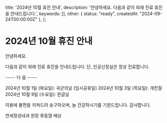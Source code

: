   title: '2024년 10월 휴진 안내',
  description: '안녕하세요. 다음과 같이 외래 진료 휴진을 안내드립니다.',
  keywords: [],
  other: { status: "ready", createdAt: "2024-09-24T00:00:00Z" },
};

# 2024년 10월 휴진 안내

안녕하세요.

다음과 같이 외래 진료 휴진을 안내드립니다.  단, 인공신장실은 정상 진료합니다.

   ----- 다   음 -----

2024년 10월 1일 (화요일): 국군의날 (임시공휴일)
2024년 10월 3일 (목요일): 개천절
2024년 10월 9일 (수요일): 한글날

이용에 불편을 끼쳐드려 송구하오며,  늘 건강하시기를 기원드립니다. 
감사합니다.

연세정성내과 원장 류동열 배상
